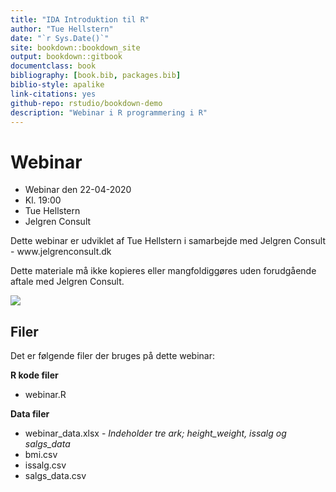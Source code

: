 ```yaml
--- 
title: "IDA Introduktion til R"
author: "Tue Hellstern"
date: "`r Sys.Date()`"
site: bookdown::bookdown_site
output: bookdown::gitbook
documentclass: book
bibliography: [book.bib, packages.bib]
biblio-style: apalike
link-citations: yes
github-repo: rstudio/bookdown-demo
description: "Webinar i R programmering i R"
---
```


# Webinar

* Webinar den 22-04-2020
* Kl. 19:00
* Tue Hellstern
* Jelgren Consult

Dette webinar er udviklet af Tue Hellstern i samarbejde med Jelgren Consult - www.jelgrenconsult.dk

Dette materiale må ikke kopieres eller mangfoldiggøres uden forudgående aftale med Jelgren Consult.

![](img/jelgreen.png)


## Filer
Det er følgende filer der bruges på dette webinar:

**R kode filer**

* webinar.R


**Data filer**

* webinar_data.xlsx - *Indeholder tre ark;  height_weight, issalg og salgs_data*
* bmi.csv
* issalg.csv
* salgs_data.csv

